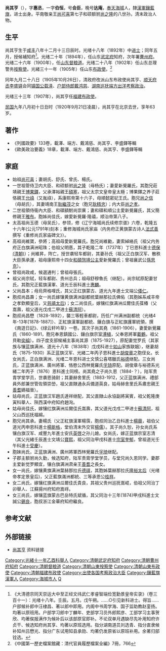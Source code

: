 {{明清人物信息框
| 姓名 = 尚其亨
| 原名 = 
| 圖片名稱= Shang Qiheng.jpg
| 圖片大小 = 220px
| 圖片說明 = 
| 最高職務 = 福建布政使
| 國家 = 大清
| 爵位 =
| 籍貫 = [[奉天省|奉天]][[海城市|海城]]
| 族裔 = 
| 旗籍 = 漢軍鑲藍旗
| 字號 = 字會臣、惠丞，號達庵
| 室名 = 
| 諡號 = 
| 出生日期 = [[咸丰_(年号)|咸丰]]八年十二月十三日<br>（1859年1月16日）
| 出生地點 = 
| 逝世日期 = [[民国纪元|民国]]九年八月初十日<br>（1920年9月21日）
| 逝世地點 = 
| 墓葬 =
| 配偶 =
| 親屬 = 
| 出身 = 
*光緒十八年壬辰科同進士出身
| 經歷 = 
| 著作 =
}}

'''尚其亨'''（{{bd|1859年|1月16日|1920年|9月21日|Shang}}），字'''惠丞'''，一字'''伯恒'''，号'''会臣'''，晚号'''达庵'''，[[奉天省|奉天]][[海城市|海城]]人，隸[[汉军八旗|漢軍]][[鑲藍旗|鑲藍旗]]，进士出身。平南敬亲王[[尚可喜|尚可喜]]第七子和硕额驸[[尚之隆|尚之隆]]的八世孙。清末政治人物。

==生平==
尚其亨生于[[咸丰_(年号)|咸丰]]八年十二月十三日辰时。光绪十八年（1892年）中[[进士|进士]]；同年五月，授候補知府<ref>《大清德宗同天崇运大中至正经文纬武仁孝睿智端俭宽勤景皇帝实录》（卷三百十一）：光绪十八年。壬辰。五月。戊午朔。……○引见新科进士。得旨……户部候补郎中汪棣昌、著以郎中即用。内阁中书周学海、国子监助教赵銮扬。均著以原班用。户部学习郎中丁麟年、吏部学习员外郎熙彦、工部学习主事贺欣、均著俟报满作为候补后以该部原官即补。不论双单月遇缺尽先补用知府许贞干、候选知府尚其享、均著以原班选用。指分湖南道员刘选青、指分直隶候补知州吕懋光、指分广东试用知县承勋、均著仍发原省以原班补用。余著归部铨选。</ref>。光绪二十年（1894年），任山东[[武定府_(清朝)|武定府]]知府，次年署[[曹州府|曹州府]]。光绪二十六年（1900年），任[[山东|山东]][[督粮道|督粮道]]。光绪二十八年（1902年）任山东总理警务[[按察使|按察使]]。光緒三十一年（1905年）任山东[[布政使|布政使]]。<ref>《中國第一歷史檔案館藏：清代官員履歷檔案全編》7冊，766</ref>

同年九月二十八日（1905年10月26日），清政府改派山东布政使尚其亨、[[顺天府丞|顺天府丞]][[李盛铎|李盛铎]]会同[[镇国公|镇国公]][[载泽|载泽]]、[[户部侍郎|户部侍郎]][[戴鸿慈|戴鸿慈]]、[[湖南|湖南]][[巡抚|巡抚]][[端方|端方]][[出洋考察政治五大臣|出洋考察政治]]。

光绪三十三年（1907年），尚其亨任[[福建|福建]][[布政使|布政使]]。

[[民国纪元|民国]]九年八月初十日丑时（1920年9月21日凌晨），尚其亨在北京去世，享年63岁。

==著作==
*《列國政要》133卷，載澤、端方、戴鴻慈、尚其亨、李盛鐸等輯
*《歐美政治要義》18章，載澤、端方、戴鴻慈、尚其亨、李盛鐸等輯

==家庭==
*始祖[[尚可喜|尚可喜]]；妻胡氏、舒氏、曾氏、楊氏。
*一世祖管侍卫内大臣、和硕额驸[[尚之隆|尚之隆]]（母杨氏）；妻愛新覺羅氏，其胞兄莊靖親王[[博果鐸|博果鐸]]，父承澤裕親王[[碩塞|碩塞]]，祖父太宗文皇帝皇太極；博果鐸之养子莊恪親王[[允祿|允祿]]（又胤祿），系康熙帝第十六子，母順懿密妃王氏。胞兄[[尚之信|尚之信]]（母胡氏），其妻靖南王[[耿繼茂|耿繼茂]]之女（胞兄[[耿精忠|耿精忠]]）；内大臣[[尚之孝|尚之孝]]。
*二世祖領侍衞內大臣、和碩額駙尚崇廙；妻和碩和順公主愛新覺羅氏，其父簡修親王[[雅布|雅布]]。胞姊尚佳氏，嫁愛新覺羅·隆禧，顺治帝第八子。
*太高祖尚玉德（母吴氏），参领，修《辽宁海城尚氏续修宗谱》六卷，乾隆五十六年(公元1791年)刻本；重修海城尚氏家庙（内务府正黄旗蒙古诗人[[法式善|法式善]]撰写《重修尚氏家庙碑文》）。
*高祖尚維寶，參將；高祖母愛新覺羅氏。胞兄尚維勷，妻索綽絡氏（祖父内务府正白旗满洲昭珠；伯祖父明惪，其子乾隆二年（1737年）丁巳恩科進士[[德保_(清朝)|德保 (清朝)]]）；尚維昇，阵亡，授世袭轻车都尉，其妻孙氏（祖父正白旗汉军、散秩大臣孫承運，祖母康熙帝十四女[[和碩愨靖公主|和碩愨靖公主]]愛新覺羅氏；曾祖襄武公[[孫思克|孫思克]]）。
*曾祖尚政咸，候選通判；曾祖母張氏。
*祖父尚宗轼，轻车都尉、贵州总兵；祖母舒穆魯氏（继配）。尚宗轼原配妻甘氏，其胞兄正藍旗漢軍、道光壬辰科進士[[惠麟|惠麟]]。
*父尚昌本；母烏齊格哩氏，其父正红旗蒙古、道光九年進士文端公[[倭仁|倭仁]]。
*胞叔尚昌壽；女一尚氏嫁镶黄旗满洲副都统葉赫那拉氏佛佑（其胞姊系咸丰帝之孝欽顯皇后，又[[慈禧太后|慈禧太后]])；女二尚佳氏，嫁镶红旗满洲瓜爾佳氏葆椿（父嵩壽，祖父道光戊戌二甲进士[[蘇清阿|蘇清阿]]）。
*胞叔尚昌懋（1828-1892），襲三等輕車都尉，历任广州满洲副都统（光绪4年-13年[1878-1887]）、正紅旗漢軍副都統、鑲白旗与正紅旗護軍統領，撰《南遊日記》、《绿云轩吟草》一卷。其次子尚其堯（1861-1906），妻愛新覺羅氏（1860-1891，胞兄奉恩鎮國公、鑲白旗宗室[[溥植|溥植]]，父奉恩將軍[[載鶴|載鶴]]，祖父貝勒[[奕綸|奕綸]]）。四子度支部候補主事尚其源（1875-1927），原配妻觉罗氏（其家族与镶蓝旗满洲、道光十八年（1838年）戊戌科进士[[如山|如山]]家族联姻），继妻胡氏（1875-1930）系正蓝旗汉军、光緒二年丙子恩科進士[[胡俊章|胡俊章]]之胞侄女。长女尚氏，正白旗满洲、光绪二年恩科进士文慎公喜塔臘氏[[裕德|裕德]]继配。三女尚氏，正蓝旗满洲、廣州將軍、恪愍公西林覺羅氏[[孚琦|孚琦]]原配。胡俊章与裕德系光緒二年丙子（1876）恩科進士同榜。尚其堯之子尚久恩（1884-？），陆军贵胄学堂学员，世袭恩骑尉；其妻赫舍里氏（1883-1912，父正蓝旗满洲、禮部員外郎兼世管佐領崇嵤，祖父直隸通永兵備道英良，姑母赫舍里氏系肅忠親王[[善耆|善耆]]嫡福晉）。
*姑母尚氏，正蓝旗汉军趙氏達祥继配，其父直隸山永協副將寅賓，祖父乾隆庚寅科舉人、陝西漢中府知府趙洵。
*姑母尚佳氏，嫁镶红旗满洲瓜爾佳氏嵩壽，其父道光戊戌二甲进士[[蘇清阿|蘇清阿]]，祖父山西巡抚福綿。
*胞兄尚其承。妻楊氏（父正紅旗漢軍楊霟，胞叔同治乙丑科進士[[楊霽|楊霽]]，祖伯父道光丙申恩科進士[[楊能格|楊能格]]，堂伯清末外交官[[楊儒|楊儒]]）。其子尚久恕，孙女尚氏系镶白旗汉军、咸豐九年進士安氏[[英啓|英啓]]之孙儿媳。女尚氏，嫁正蓝旗宗室志清（其父光緒壬辰進士文靖公[[寶熙|寶熙]]，祖父同治甲戌科進士[[宗室奎郁|宗室奎郁]]，曾祖道光壬午科進士[[受慶|受慶]]）。
*胞妹尚氏，正蓝旗满洲、廣州將軍西林覺羅氏[[孚琦|孚琦]]继配。
*子郡主额驸尚久勤，候选知府，陆军贵胄学堂学员，与堂兄尚久恩同学。妻郡主爱新觉罗顯宜，镶白旗满洲肃亲王[[善耆|善耆]]之長女。
*女一尚氏，嫁镶黄旗满洲葉赫那拉氏[[德祺|德祺]]，其胞姊葉赫那拉氏[[隆裕太后|隆裕太后]]（光绪帝孝定景皇后)，父正藍旗滿洲都統、三等承恩公[[桂祥|桂祥]]。
*女二尚氏，嫁镶红旗满洲瓜爾佳氏貴良，其祖父贵州巡抚嵩崐，伯祖父同治丁卯舉人、江蘇揚州府知府嵩㟊。
*女三尚氏，嫁镶蓝旗蒙古巴岳特氏斌循，其父同治十三年(1874)甲戌科進士文誠公[[錫良|錫良]]，胞叔浙江金華府知府繼良。

==参考文献==
{{reflist}}

==外部链接==
*[http://archive.ihp.sinica.edu.tw/ttscgi/ttsquery?0:0:mctauac:NO%3DNO6650 尚其亨] {{Wayback|url=http://archive.ihp.sinica.edu.tw/ttscgi/ttsquery?0:0:mctauac:NO%3DNO6650 |date=20170220093943 }} 资料链接

{{光緒十八年壬辰科殿試金榜}} 
{{出使各国考察政治大臣}}
{{權威控制}}
{{DEFAULTSORT:Shang尚}}
[[Category:光緒十一年乙酉科舉人|Category:光緒十一年乙酉科舉人]]
[[Category:清朝武定府知府|Category:清朝武定府知府]]
[[Category:清朝曹州府知府|Category:清朝曹州府知府]]
[[Category:清朝督粮道|Category:清朝督粮道]]
[[Category:清朝山東按察使|Category:清朝山東按察使]]
[[Category:清朝山東布政使|Category:清朝山東布政使]]
[[Category:清朝福建布政使|Category:清朝福建布政使]]
[[Category:出使各国考察政治大臣|Category:出使各国考察政治大臣]]
[[Category:鑲藍旗漢軍人|Category:鑲藍旗漢軍人]]
[[Category:海城市人|Category:海城市人]]
[[Category:尚姓|Q]]